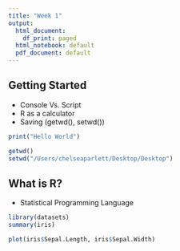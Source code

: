 ```yaml
---
title: "Week 1"
output:
  html_document:
    df_print: paged
  html_notebook: default
  pdf_document: default
---
```


## Getting Started
* Console Vs. Script
* R as a calculator
* Saving (getwd(), setwd())
```r
print("Hello World")
```

```r
getwd()
setwd("/Users/chelseaparlett/Desktop/Desktop")
```

## What is R?
* Statistical Programming Language


```r
library(datasets)
summary(iris)
```

```r
plot(iris$Sepal.Length, iris$Sepal.Width)
```

